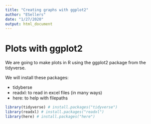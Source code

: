 ```yaml
---
title: "Creating graphs with ggplot2"
author: "ESellers"
date: "1/27/2020"
output: html_document
---
```


# Plots with ggplot2

We are going to make plots in R using the ggplot2 package from the tidyverse. 

We will install these packages:

- tidyberse
- readxl: to read in excel files (in many ways)
- here: to help with filepaths

```r
library(tidyverse) # install.packages("tidyverse")
library(readxl) # install.packages("readxl")
library(here) # install.packages("here")
```

